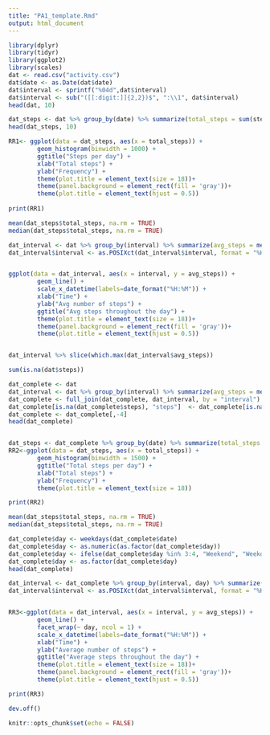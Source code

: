 ---
title: "PA1_template.Rmd"
output: html_document
---
```{r}
library(dplyr)
library(tidyr)
library(ggplot2)
library(scales)
dat <- read.csv("activity.csv")
dat$date <- as.Date(dat$date)
dat$interval <- sprintf("%04d",dat$interval)
dat$interval <- sub("([[:digit:]]{2,2})$", ":\\1", dat$interval)
head(dat, 10)

dat_steps <- dat %>% group_by(date) %>% summarize(total_steps = sum(steps))
head(dat_steps, 10)

RR1<- ggplot(data = dat_steps, aes(x = total_steps)) +
        geom_histogram(binwidth = 1000) +
        ggtitle("Steps per day") +
        xlab("Total steps") +
        ylab("Frequency") +
        theme(plot.title = element_text(size = 18))+
        theme(panel.background = element_rect(fill = 'gray'))+
        theme(plot.title = element_text(hjust = 0.5))
              
print(RR1)

mean(dat_steps$total_steps, na.rm = TRUE)
median(dat_steps$total_steps, na.rm = TRUE)

dat_interval <- dat %>% group_by(interval) %>% summarize(avg_steps = mean(steps, na.rm = TRUE))
dat_interval$interval <- as.POSIXct(dat_interval$interval, format = "%H:%M")


ggplot(data = dat_interval, aes(x = interval, y = avg_steps)) +
        geom_line() +
        scale_x_datetime(labels=date_format("%H:%M")) +
        xlab("Time") +
        ylab("Avg number of steps") +
        ggtitle("Avg steps throughout the day") +
        theme(plot.title = element_text(size = 18))+
        theme(panel.background = element_rect(fill = 'gray'))+
        theme(plot.title = element_text(hjust = 0.5))


dat_interval %>% slice(which.max(dat_interval$avg_steps))

sum(is.na(dat$steps))

dat_complete <- dat
dat_interval <- dat %>% group_by(interval) %>% summarize(avg_steps = mean(steps, na.rm = TRUE))
dat_complete <- full_join(dat_complete, dat_interval, by = "interval")
dat_complete[is.na(dat_complete$steps), "steps"]  <- dat_complete[is.na(dat_complete$steps), "avg_steps"] 
dat_complete <- dat_complete[,-4]
head(dat_complete)


dat_steps <- dat_complete %>% group_by(date) %>% summarize(total_steps = sum(steps))
RR2<-ggplot(data = dat_steps, aes(x = total_steps)) +
        geom_histogram(binwidth = 1500) +
        ggtitle("Total steps per day") +
        xlab("Total steps") +
        ylab("Frequency") +
        theme(plot.title = element_text(size = 18))

print(RR2)

mean(dat_steps$total_steps, na.rm = TRUE)
median(dat_steps$total_steps, na.rm = TRUE)

dat_complete$day <- weekdays(dat_complete$date)
dat_complete$day <- as.numeric(as.factor(dat_complete$day))
dat_complete$day <- ifelse(dat_complete$day %in% 3:4, "Weekend", "Weekday")
dat_complete$day <- as.factor(dat_complete$day)
head(dat_complete)

dat_interval <- dat_complete %>% group_by(interval, day) %>% summarize(avg_steps = mean(steps, na.rm = TRUE))
dat_interval$interval <- as.POSIXct(dat_interval$interval, format = "%H:%M")


RR3<-ggplot(data = dat_interval, aes(x = interval, y = avg_steps)) +
        geom_line() +
        facet_wrap(~ day, ncol = 1) +
        scale_x_datetime(labels=date_format("%H:%M")) +
        xlab("Time") +
        ylab("Average number of steps") +
        ggtitle("Average steps throughout the day") +
        theme(plot.title = element_text(size = 18))+
        theme(panel.background = element_rect(fill = 'gray'))+
        theme(plot.title = element_text(hjust = 0.5))

print(RR3)

dev.off()
```

```{r setup, echo=FALSE}
knitr::opts_chunk$set(echo = FALSE)
```

